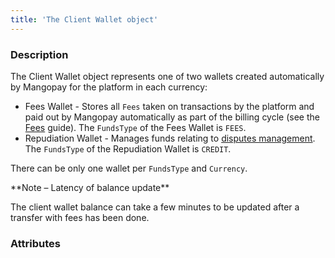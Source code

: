 ```yaml
---
title: 'The Client Wallet object'
---
```


  
### Description
The Client Wallet object represents one of two wallets created automatically by Mangopay for the platform in each currency:
- Fees Wallet - Stores all `Fees` taken on transactions by the platform and paid out by Mangopay automatically as part of the billing cycle (see the [Fees](/guides/fees) guide). The `FundsType` of the Fees Wallet is `FEES`.
- Repudiation Wallet - Manages funds relating to [disputes management](/guides/disputes). The `FundsType` of the Repudiation Wallet is `CREDIT`.

There can be only one wallet per `FundsType` and `Currency`.

<Note>  
**Note – Latency of balance update** 
  
The client wallet balance can take a few minutes to be updated after a transfer with fees has been done.  
</Note>  

### Attributes  

<Balance />  

<Currency20 />  

<FundsType />  

<Id5Response />  

<Tag8 />  

<CreationDate2 />
